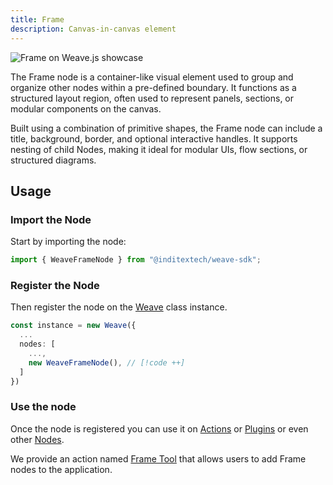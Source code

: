 ```yaml
---
title: Frame
description: Canvas-in-canvas element
---
```


![Frame on Weave.js showcase](/images/nodes/frame.png)

The Frame node is a container-like visual element used to group and organize other
nodes within a pre-defined boundary. It functions as a structured layout region, often
used to represent panels, sections, or modular components on the canvas.

Built using a combination of primitive shapes, the Frame node can include a title,
background, border, and optional interactive handles. It supports nesting of child
Nodes, making it ideal for modular UIs, flow sections, or structured diagrams.

## Usage

<div className="fd-steps">

<div className="[&_h3]:fd-step">

### Import the Node

Start by importing the node:

```ts
import { WeaveFrameNode } from "@inditextech/weave-sdk";
```

</div>

<div className='[&_h3]:fd-step'>

### Register the Node

Then register the node on the [Weave](/docs/sdk/api-reference/weave) class instance.

```ts
const instance = new Weave({
  ...
  nodes: [
    ...,
    new WeaveFrameNode(), // [!code ++]
  ]
})
```

</div>

<div className='[&_h3]:fd-step'>

### Use the node

Once the node is registered you can use it on [Actions](/docs/main/build/actions) or
[Plugins](/docs/main/build/plugins) or even other [Nodes](/docs/main/build/nodes).

We provide an action named [Frame Tool](/docs/main/build/actions/ellipse-tool) that
allows users to add Frame nodes to the application.

</div>

</div>

